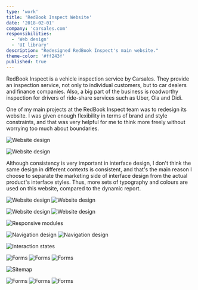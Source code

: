 ```yaml
---
type: 'work'
title: 'RedBook Inspect Website'
date: '2018-02-01'
company: 'carsales.com'
responsibilities:
  - 'Web design'
  - 'UI library'
description: "Redesigned RedBook Inspect's main website."
theme-color: '#ff243f'
published: true
---
```



RedBook Inspect is a vehicle inspection service by Carsales. They provide an inspection service, not only to individual customers, but to car dealers and finance companies. Also, a big part of the business is roadworthy inspection for drivers of ride-share services such as Uber, Ola and Didi.

One of my main projects at the RedBook Inspect team was to redesign its website. I was given enough flexibility in terms of brand and style constraints, and that was very helpful for me to think more freely without worrying too much about boundaries.

<ImageContainer noCaption>

![Website design](works-rbi-website-00.jpg)

</ImageContainer>

<ImageContainer noCaption>

![Website design](works-rbi-website-01.jpg)

</ImageContainer>

Although consistency is very important in interface design, I don't think the same design in different contexts is consistent, and that's the main reason I choose to separate the marketing side of interface design from the actual product's interface styles. Thus, more sets of typography and colours are used on this website, compared to the dynamic report.


<ImageContainer grid={2} noCaption>

![Website design](works-rbi-website-02.jpg)
![Website design](works-rbi-website-04.jpg)

</ImageContainer>


<ImageContainer grid={2} noCaption blockCaption="Page designs">

![Website design](works-rbi-website-05.jpg)
![Website design](works-rbi-website-03.jpg)

</ImageContainer>

<ImageContainer>

![Responsive modules](works-rbi-website-responsive.png)

</ImageContainer>

<ImageContainer grid={2} noCaption blockCaption="Navigation design">

![Navigation design](works-rbi-website-nav-01.jpg)
![Navigation design](works-rbi-website-nav-02.jpg)

</ImageContainer>

<ImageContainer size="small">

![Interaction states](works-rbi-website-items.jpg)

</ImageContainer>

<ImageContainer grid={3} noCaption blockCaption="Forms design">

![Forms](works-rbi-website-forms-01.jpg)
![Forms](works-rbi-website-forms-02.jpg)
![Forms](works-rbi-website-forms-03.jpg)

</ImageContainer>

<ImageContainer>

![Sitemap](works-rbi-website-map.png)

</ImageContainer>

<ImageContainer grid={3} noCaption blockCaption="Wireframes in early stage">

![Forms](works-rbi-website-wf-01.png)
![Forms](works-rbi-website-wf-02.png)
![Forms](works-rbi-website-wf-03.png)

</ImageContainer>
